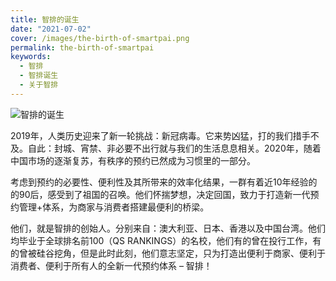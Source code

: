```yaml
---
title: 智排的诞生
date: "2021-07-02"
cover: /images/the-birth-of-smartpai.png
permalink: the-birth-of-smartpai
keywords:
  - 智排
  - 智排诞生
  - 关于智排
---
```


![智排的诞生](/images/the-birth-of-smartpai.png "智排的诞生！")

2019年，人类历史迎来了新一轮挑战：新冠病毒。它来势凶猛，打的我们措手不及。自此：封城、宵禁、非必要不出行就与我们的生活息息相关。2020年，随着中国市场的逐渐复苏，有秩序的预约已然成为习惯里的一部分。

考虑到预约的必要性、便利性及其所带来的效率化结果，一群有着近10年经验的的90后，感受到了祖国的召唤。他们怀揣梦想，决定回国，致力于打造新一代预约管理+体系，为商家与消费者搭建最便利的桥梁。

他们，就是智排的创始人。分别来自：澳大利亚、日本、香港以及中国台湾。他们均毕业于全球排名前100（QS RANKINGS）的名校，他们有的曾在投行工作，有的曾被硅谷挖角，但是此时此刻，他们意志坚定，只为打造出便利于商家、便利于消费者、便利于所有人的全新一代预约体系 – 智排！
